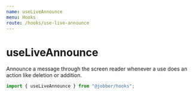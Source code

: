 ```yaml
---
name: useLiveAnnounce
menu: Hooks
route: /hooks/use-live-announce
---
```



# useLiveAnnounce

Announce a message through the screen reader whenever a use does an action like
deletion or addition.

```ts
import { useLiveAnnounce } from "@jobber/hooks";
```
